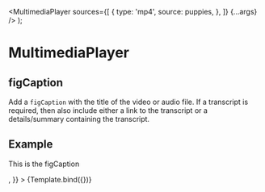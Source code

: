 


  <MultimediaPlayer
    sources={[
      {
        type: 'mp4',
        source: puppies,
      },
    ]}
    {...args}
  />
);

<Meta
  title="Components/MultimediaPlayer/figCaption"
  component={MultimediaPlayer}
/>

# MultimediaPlayer

## figCaption

Add a `figCaption` with the title of the video or audio file. If a transcript is required, then also include either a link to
the transcript or a details/summary containing the transcript.

## Example

<Canvas>
  <Story
    name="figCaption"
    args={{
      figCaption: <p>This is the figCaption</p>,
    }}
  >
    {Template.bind({})}
  </Story>
</Canvas>
